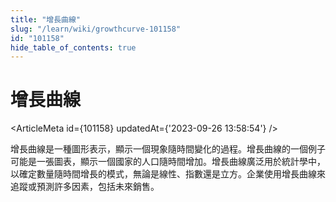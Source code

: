 ```yaml
---
title: "增長曲線"
slug: "/learn/wiki/growthcurve-101158"
id: "101158"
hide_table_of_contents: true
---
```



# 增長曲線

<ArticleMeta id={101158} updatedAt={'2023-09-26 13:58:54'} />
<div className='border-solid border-b border-t-0 my-4 border-[var(--ifm-color-gray-300)]' />

增長曲線是一種圖形表示，顯示一個現象隨時間變化的過程。增長曲線的一個例子可能是一張圖表，顯示一個國家的人口隨時間增加。增長曲線廣泛用於統計學中，以確定數量隨時間增長的模式，無論是線性、指數還是立方。企業使用增長曲線來追蹤或預測許多因素，包括未來銷售。
